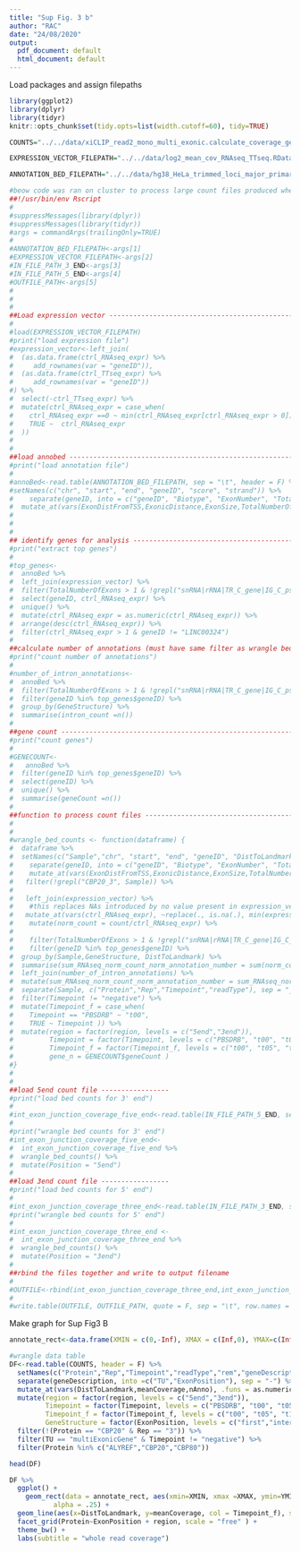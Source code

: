 ```yaml
---
title: "Sup Fig. 3 b"
author: "RAC"
date: "24/08/2020"
output:
  pdf_document: default
  html_document: default
---
```

Load packages and assign filepaths
```r
library(ggplot2)
library(dplyr)
library(tidyr)
knitr::opts_chunk$set(tidy.opts=list(width.cutoff=60), tidy=TRUE)

COUNTS="../../data/xiCLIP_read2_mono_multi_exonic.calculate_coverage_gene_structures_exonsover99nt_LINCfiltered_over1logNAseq_multiExonic.tab"

EXPRESSION_VECTOR_FILEPATH="../../data/log2_mean_cov_RNAseq_TTseq.RData"

ANNOTATION_BED_FILEPATH="../../data/hg38_HeLa_trimmed_loci_major_primary_isoform_annotated.exonNumber.sizeRange.TotalExonNumber.DistFromTSS.relDistToTSS.bed"
```

```r
#beow code was ran on cluster to process large count files produced when analysing whole reads
##!/usr/bin/env Rscript
#
#suppressMessages(library(dplyr))
#suppressMessages(library(tidyr))
#args = commandArgs(trailingOnly=TRUE)
#
#ANNOTATION_BED_FILEPATH<-args[1]
#EXPRESSION_VECTOR_FILEPATH<-args[2]
#IN_FILE_PATH_3_END<-args[3]
#IN_FILE_PATH_5_END<-args[4]
#OUTFILE_PATH<-args[5]
#
#
#
##Load expression vector ---------------------------------------------------------------------------------------
#
#load(EXPRESSION_VECTOR_FILEPATH)
#print("load expression file")
#expression_vector<-left_join( 
#  (as.data.frame(ctrl_RNAseq_expr) %>% 
#     add_rownames(var = "geneID")),
#  (as.data.frame(ctrl_TTseq_expr) %>% 
#     add_rownames(var = "geneID"))
#) %>% 
#  select(-ctrl_TTseq_expr) %>% 
#  mutate(ctrl_RNAseq_expr = case_when(
#    ctrl_RNAseq_expr ==0 ~ min(ctrl_RNAseq_expr[ctrl_RNAseq_expr > 0]), 
#    TRUE ~  ctrl_RNAseq_expr
#  ))
#
#
##load annobed --------------------------------------------------------------------------------------------------------
#print("load annotation file")
#
#annoBed<-read.table(ANNOTATION_BED_FILEPATH, sep = "\t", header = F) %>% 
#setNames(c("chr", "start", "end", "geneID", "score", "strand")) %>% 
#    separate(geneID, into = c("geneID", "Biotype", "ExonNumber", "TotalNumberOfExons", "ExonSize", "ExonicDistance", "ExonDistFromTSS","ExonStature", "GeneStructure"), sep=":::") %>%
#  mutate_at(vars(ExonDistFromTSS,ExonicDistance,ExonSize,TotalNumberOfExons,ExonNumber), .funs = as.numeric)
#
#
#
## identify genes for analysis --------------------------------------------------------------------------------------
#print("extract top genes")
#
#top_genes<-
#  annoBed %>% 
#  left_join(expression_vector) %>% 
#  filter(TotalNumberOfExons > 1 & !grepl("snRNA|rRNA|TR_C_gene|IG_C_pseudogene|miRNA|misc_RNA", Biotype) & ExonSize > 99 ) %>% 
#  select(geneID, ctrl_RNAseq_expr) %>% 
#  unique() %>%
#  mutate(ctrl_RNAseq_expr = as.numeric(ctrl_RNAseq_expr)) %>%
#  arrange(desc(ctrl_RNAseq_expr)) %>% 
#  filter(ctrl_RNAseq_expr > 1 & geneID != "LINC00324")
#
##calculate number of annotations (must have same filter as wrangle bed counts) -----------------------------------------------------------
#print("count number of annotations")
#
#number_of_intron_annotations<-
#  annoBed %>% 
#  filter(TotalNumberOfExons > 1 & !grepl("snRNA|rRNA|TR_C_gene|IG_C_pseudogene|miRNA|misc_RNA", Biotype) & ExonSize > 99 ) %>% 
#  filter(geneID %in% top_genes$geneID) %>%
#  group_by(GeneStructure) %>% 
#  summarise(intron_count =n())
#  
##gene count ---------------------------------------------------------------
#print("count genes")
#
#GENECOUNT<-
#   annoBed %>% 
#  filter(geneID %in% top_genes$geneID) %>%
#  select(geneID) %>% 
#  unique() %>%
#  summarise(geneCount =n())
#
##function to process count files -----------------------------------------------------------------------------
#
#
#wrangle_bed_counts <- function(dataframe) {
#  dataframe %>%
#  setNames(c("Sample","chr", "start", "end", "geneID", "DistToLandmark", "strand", "count")) %>%
#    separate(geneID, into = c("geneID", "Biotype", "ExonNumber", "TotalNumberOfExons", "ExonSize", "ExonicDistance", "ExonDistFromTSS","ExonStature", "GeneStructure"), sep=":::") %>% 
#    mutate_at(vars(ExonDistFromTSS,ExonicDistance,ExonSize,TotalNumberOfExons,ExonNumber), .funs = as.numeric) %>% 
#  	filter(!grepl("CBP20_3", Sample)) %>% 
#
#  	left_join(expression_vector) %>% 
#    #this replaces NAs introduced by no value present in expression_vector, and replaces them with min value in expression_vector
#  	mutate_at(vars(ctrl_RNAseq_expr), ~replace(., is.na(.), min(expression_vector$ctrl_RNAseq_expr))) %>% 
#    mutate(norm_count = count/ctrl_RNAseq_expr) %>% 
#    
#    filter(TotalNumberOfExons > 1 & !grepl("snRNA|rRNA|TR_C_gene|IG_C_pseudogene|miRNA|misc_RNA", Biotype) & ExonSize > 99 ) %>% 
#    filter(geneID %in% top_genes$geneID) %>%
#  group_by(Sample,GeneStructure, DistToLandmark) %>% 
#  summarise(sum_RNAseq_norm_count_norm_annotation_number = sum(norm_count)) %>%
#  left_join(number_of_intron_annotations) %>% 
#  mutate(sum_RNAseq_norm_count_norm_annotation_number = sum_RNAseq_norm_count_norm_annotation_number/intron_count) %>%
#  separate(Sample, c("Protein","Rep","Timepoint","readType"), sep = "_") %>% 
#  filter(Timepoint != "negative") %>%
#  mutate(Timepoint_f = case_when(
#    Timepoint == "PBSDRB" ~ "t00", 
#    TRUE ~ Timepoint )) %>%
#  mutate(region = factor(region, levels = c("5end","3end")),
#         Timepoint = factor(Timepoint, levels = c("PBSDRB", "t00", "t05", "t10", "t15", "t20", "t40", "t60", "DMSO")),
#         Timepoint_f = factor(Timepoint_f, levels = c("t00", "t05", "t10", "t15", "t20", "t40", "t60", "DMSO")), 
#         gene_n = GENECOUNT$geneCount ) 
#}
#
#
##load 5end count file -----------------
#print("load bed counts for 3' end")
#
#int_exon_junction_coverage_five_end<-read.table(IN_FILE_PATH_5_END, sep = "\t", header = F)
#
#print("wrangle bed counts for 3' end")
#int_exon_junction_coverage_five_end<-
#  int_exon_junction_coverage_five_end %>% 
#  wrangle_bed_counts() %>%
#  mutate(Position = "5end")
#
##load 3end count file -----------------
#print("load bed counts for 5' end")
#
#int_exon_junction_coverage_three_end<-read.table(IN_FILE_PATH_3_END, sep = "\t", header = F)
#print("wrangle bed counts for 5' end")
#
#int_exon_junction_coverage_three_end <-
#  int_exon_junction_coverage_three_end %>% 
#  wrangle_bed_counts() %>%
#  mutate(Position = "3end")
#
##rbind the files together and write to output filename
#
#OUTFILE<-rbind(int_exon_junction_coverage_three_end,int_exon_junction_coverage_five_end)
#
#write.table(OUTFILE, OUTFILE_PATH, quote = F, sep = "\t", row.names = F)

```

Make graph for Sup Fig3 B
```r

annotate_rect<-data.frame(XMIN = c(0,-Inf), XMAX = c(Inf,0), YMAX=c(Inf, Inf), YMIN = c(-Inf, -Inf), region = c("5end","3end"))

#wrangle data table
DF<-read.table(COUNTS, header = F) %>% 
  setNames(c("Protein","Rep","Timepoint","readType","rem","geneDescription","DistToLandmark","meanCoverage","nAnno","Timepoint_f","nANNO2","region")) %>% select(-rem, -nANNO2) %>% 
  separate(geneDescription, into =c("TU","ExonPosition"), sep = "-") %>% 
  mutate_at(vars(DistToLandmark,meanCoverage,nAnno), .funs = as.numeric) %>% 
  mutate(region = factor(region, levels = c("5end","3end")),
         Timepoint = factor(Timepoint, levels = c("PBSDRB", "t00", "t05", "t10", "t15", "t20", "t40", "t60", "DMSO")),
         Timepoint_f = factor(Timepoint_f, levels = c("t00", "t05", "t10", "t15", "t20", "t40", "t60", "DMSO")),
         GeneStructure = factor(ExonPosition, levels = c("first","internal","last"))) %>% 
  filter(!(Protein == "CBP20" & Rep == "3")) %>% 
  filter(TU == "multiExonicGene" & Timepoint != "negative") %>% 
  filter(Protein %in% c("ALYREF","CBP20","CBP80"))

head(DF)

DF %>% 
  ggplot() + 
    geom_rect(data = annotate_rect, aes(xmin=XMIN, xmax =XMAX, ymin=YMIN, ymax=YMAX), 
           alpha = .25) + 
  geom_line(aes(x=DistToLandmark, y=meanCoverage, col = Timepoint_f), stat="summary") + 
  facet_grid(Protein~ExonPosition + region, scale = "free" ) + 
  theme_bw() + 
  labs(subtitle = "whole read coverage") 

  
```

